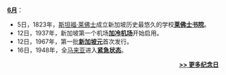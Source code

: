 '''[[6月|6月]]'''：
*5日，1823年，[[斯坦福·莱佛士|斯坦福·莱佛士]]成立新加坡历史最悠久的学校'''[[莱佛士书院|莱佛士书院]]'''。
*12日，1937年，新加坡第一个机场'''[[加冷机场|加冷机场]]'''开始启用。
*12日，1967年，第一批'''[[新加坡元|新加坡元]]'''首次发行。
*16日，1948年，全[[马来亚|马来亚]]进入'''[[马来亚紧急状态|紧急状态]]'''。

<div style="text-align:right;margin-right:10px;margin-bottom:4px;">
'''[[Portal:新加坡/精选纪念日|>> 更多纪念日]]'''
</div>